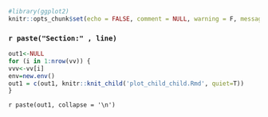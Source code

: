 ```r
#library(ggplot2)
knitr::opts_chunk$set(echo = FALSE, comment = NULL, warning = F, message = F)
```


### `r paste("Section:" , line)`

```r
out1<-NULL
for (i in 1:nrow(vv)) {
vvv<-vv[i]
env=new.env()
out1 = c(out1, knitr::knit_child('plot_child_child.Rmd', quiet=T))
}

```

`r paste(out1, collapse = '\n')`

<br><br><br>

